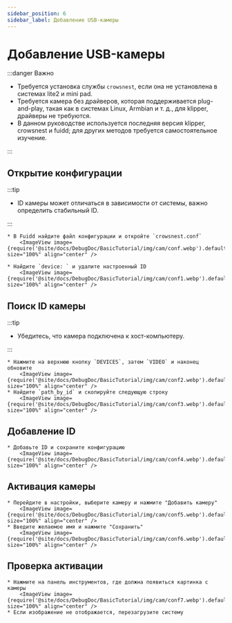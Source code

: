 ```yaml
---
sidebar_position: 6
sidebar_label: Добавление USB-камеры
---
```




# Добавление USB-камеры


:::danger Важно

* Требуется установка службы `crowsnest`, если она не установлена в системах lite2 и mini pad.
* Требуется камера без драйверов, которая поддерживается plug-and-play, такая как в системах Linux, Armbian и т. д., для klipper, драйверы не требуются.
* В данном руководстве используется последняя версия klipper, crowsnest и fuidd; для других методов требуется самостоятельное изучение.

:::

## Открытие конфигурации

:::tip

* ID камеры может отличаться в зависимости от системы, важно определить стабильный ID.

:::

    * В Fuidd найдите файл конфигурации и откройте `crowsnest.conf`
        <ImageView image={require('@site/docs/DebugDoc/BasicTutorial/img/cam/conf.webp').default} size="100%" align="center" />

    * Найдите `device: ` и удалите настроенный ID
        <ImageView image={require('@site/docs/DebugDoc/BasicTutorial/img/cam/conf1.webp').default} size="100%" align="center" />

## Поиск ID камеры

:::tip

* Убедитесь, что камера подключена к хост-компьютеру.

:::

    * Нажмите на верхнюю кнопку `DEVICES`, затем `VIDEO` и наконец обновите
        <ImageView image={require('@site/docs/DebugDoc/BasicTutorial/img/cam/conf2.webp').default} size="100%" align="center" />
    * Найдите `path_by_id` и скопируйте следующую строку
        <ImageView image={require('@site/docs/DebugDoc/BasicTutorial/img/cam/conf3.webp').default} size="100%" align="center" />

## Добавление ID

    * Добавьте ID и сохраните конфигурацию
        <ImageView image={require('@site/docs/DebugDoc/BasicTutorial/img/cam/conf4.webp').default} size="100%" align="center" />

## Активация камеры

    * Перейдите в настройки, выберите камеру и нажмите "Добавить камеру"
        <ImageView image={require('@site/docs/DebugDoc/BasicTutorial/img/cam/conf5.webp').default} size="100%" align="center" />
    * Введите желаемое имя и нажмите "Сохранить"
        <ImageView image={require('@site/docs/DebugDoc/BasicTutorial/img/cam/conf6.webp').default} size="100%" align="center" />

## Проверка активации

    * Нажмите на панель инструментов, где должна появиться картинка с камеры
        <ImageView image={require('@site/docs/DebugDoc/BasicTutorial/img/cam/conf7.webp').default} size="100%" align="center" />
    * Если изображение не отображается, перезагрузите систему
